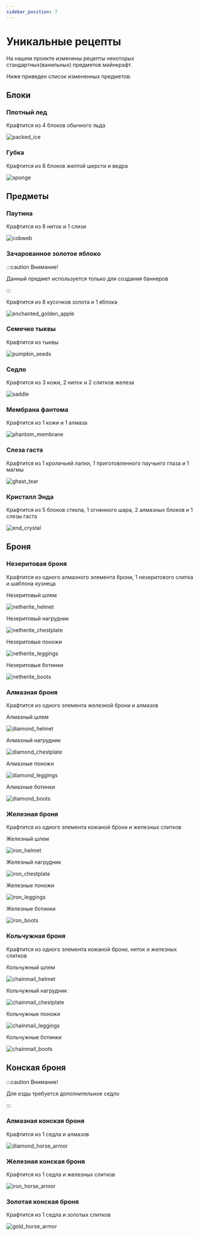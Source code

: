 ```yaml
---
sidebar_position: 7
---
```


# Уникальные рецепты

На нашем проекте изменены рецепты некоторых стандартных(ванильных) предметов майнкрафт.

Ниже приведен список измененных предметов:

## Блоки

### **Плотный лед**

Крафтится из 4 блоков обычного льда

![packed_ice](/features/recipes/packed_ice.png)

### **Губка**

Крафтится из 8 блоков желтой шерсти и ведра

![sponge](/features/recipes/sponge.png)

## Предметы

### **Паутина**

Крафтится из 8 ниток и 1 слизи

![cobweb](/features/recipes/cobweb.png)

### **Зачарованное золотое яблоко**

:::caution Внимание!

Данный предмет используется только для создания баннеров

:::

Крафтится из 8 кусочков золота и 1 яблока

![enchanted_golden_apple](/features/recipes/enchanted_golden_apple.png)

### **Семечко тыквы**

Крафтится из тыквы

![pumpkin_seeds](/features/recipes/pumpkin_seeds.png)

### **Седло**

Крафтится из 3 кожи, 2 ниток и 2 слитков железа

![saddle](/features/recipes/saddle.png)

### **Мембрана фантома**

Крафтится из 1 кожи и 1 алмаза

![phantom_membrane](/features/recipes/phantom_membrane.png)

### **Слеза гаста**

Крафтится из 1 кроличьей лапки, 1 приготовленного паучьего глаза и 1 магмы

![ghast_tear](/features/recipes/ghast_tear.png)

### **Кристалл Энда**

Крафтится из 5 блоков стекла, 1 огненного шара, 2 алмазных блоков и 1 слезы гаста

![end_crystal](/features/recipes/end_crystal.png)

## Броня

### **Незеритовая броня**

Крафтится из одного алмазного элемента брони, 1 незеритового слитка и шаблона кузнеца

Незеритовый шлем

![netherite_helmet](/features/recipes/netherite_helmet.png)

Незеритовый нагрудник

![netherite_chestplate](/features/recipes/netherite_chestplate.png)

Незеритовые поножи

![netherite_leggings](/features/recipes/netherite_leggings.png)

Незеритовые ботинки

![netherite_boots](/features/recipes/netherite_boots.png)

### **Алмазная броня**

Крафтится из одного элемента железной брони и алмазов

Алмазный шлем

![diamond_helmet](/features/recipes/diamond_helmet.png)

Алмазный нагрудник

![diamond_chestplate](/features/recipes/diamond_chestplate.png)

Алмазные поножи

![diamond_leggings](/features/recipes/diamond_leggings.png)

Алмазные ботинки

![diamond_boots](/features/recipes/diamond_boots.png)

### **Железная броня**

Крафтится из одного элемента кожаной брони и железных слитков

Железный шлем

![iron_helmet](/features/recipes/iron_helmet.png)

Железный нагрудник

![iron_chestplate](/features/recipes/iron_chestplate.png)

Железные поножи

![iron_leggings](/features/recipes/iron_leggings.png)

Железные ботинки

![iron_boots](/features/recipes/iron_boots.png)

### **Кольчужная броня**

Крафтится из одного элемента кожаной брони, ниток и железных слитков

Кольчужный шлем

![chainmail_helmet](/features/recipes/chainmail_helmet.png)

Кольчужный нагрудник

![chainmail_chestplate](/features/recipes/chainmail_chestplate.png)

Кольчужные поножи

![chainmail_leggings](/features/recipes/chainmail_leggings.png)

Кольчужные ботинки

![chainmail_boots](/features/recipes/chainmail_boots.png)

## Конская броня

:::caution Внимание!

Для езды требуется дополнительное седло

:::

### **Алмазная конская броня**

Крафтится из 1 седла и алмазов

![diamond_horse_armor](/features/recipes/diamond_horse_armor.png)

### **Железная конская броня**

Крафтится из 1 седла и железных слитков

![iron_horse_armor](/features/recipes/iron_horse_armor.png)

### **Золотая конская броня**

Крафтится из 1 седла и золотых слитков

![gold_horse_armor](/features/recipes/gold_horse_armor.png)